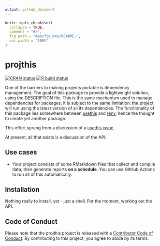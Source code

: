 ```yaml
---
output: github_document
---
```


<!-- README.md is generated from README.Rmd. Please edit that file -->

```r
knitr::opts_chunk$set(
  collapse = TRUE,
  comment = "#>",
  fig.path = "man/figures/README-",
  out.width = "100%"
)
```

# projthis

<!-- badges: start -->
[![CRAN status](https://www.r-pkg.org/badges/version/projthis)](https://CRAN.R-project.org/package=projthis)
[![R build status](https://github.com/ijlyttle/projthis/workflows/R-CMD-check/badge.svg)](https://github.com/ijlyttle/projthis/actions)
<!-- badges: end -->

One of the barriers to making projects portable is dependency management. The goal of this package to provide a lightweight solution, using the DESCRIPTION file. This is the same mechanism used to manage dependencies for packages; it is subject to the same limitation: the project will run using the latest version of all its dependencies. The functionality of this package lies somewhere between [usethis](https://usethis.r-lib.org/) and [renv](https://rstudio.github.io/renv), hence the thought to create yet another package.

This effort sprang from a discussion of a [usethis issue](https://github.com/r-lib/usethis/issues/1194).

At present, all that exists is a discussion of the API.
 
## Use cases

- Your project consists of some RMarkdown files that collect and compile data, then generate reports **on a schedule**. You can use GitHub Actions to run all of this automatically.
 
 
## Installation

Nothing really to install, yet - just a shell. For the moment, working out the API.

## Code of Conduct

Please note that the projthis project is released with a [Contributor Code of Conduct](https://contributor-covenant.org/version/2/0/CODE_OF_CONDUCT.html). By contributing to this project, you agree to abide by its terms.
